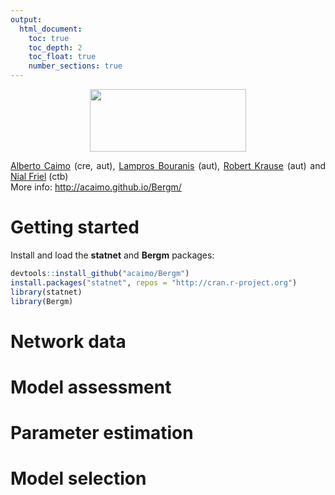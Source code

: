 ```yaml
---
output:
  html_document:
    toc: true
    toc_depth: 2
    toc_float: true
    number_sections: true
---
```


<link rel="stylesheet" href="styles.css" type="text/css">


<p align="center">
  <img width="250" height="100" src="Bergm_logo2.jpg">
</p>


<style>
body {
text-align: justify}
</style>

[Alberto Caimo](https://acaimo.github.io/) (cre, aut), [Lampros Bouranis](https://lamprosbouranis.github.io) (aut), [Robert Krause](https://www.rug.nl/staff/r.w.krause/) (aut) and [Nial Friel](https://maths.ucd.ie/~nial/) (ctb)\
More info: [http://acaimo.github.io/Bergm/](http://acaimo.github.io/Bergm/)


# Getting started
Install and load the **statnet** and **Bergm** packages:

```r
devtools::install_github("acaimo/Bergm")
install.packages("statnet", repos = "http://cran.r-project.org")
library(statnet)
library(Bergm)
```

# Network data


# Model assessment


# Parameter estimation


# Model selection

